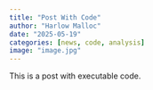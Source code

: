 ```yaml
---
title: "Post With Code"
author: "Harlow Malloc"
date: "2025-05-19"
categories: [news, code, analysis]
image: "image.jpg"
---
```


This is a post with executable code.
